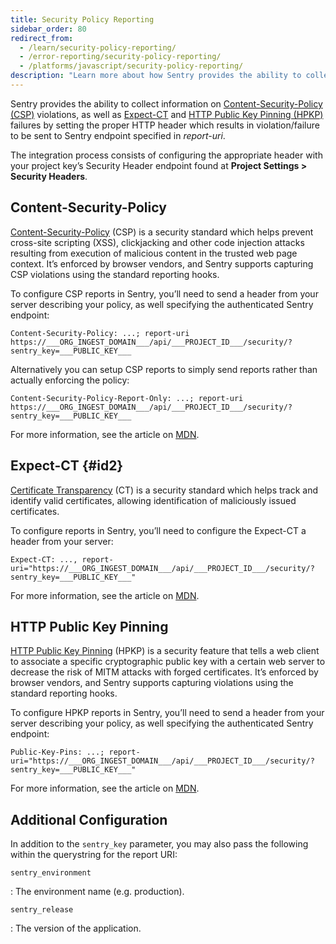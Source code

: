 ```yaml
---
title: Security Policy Reporting
sidebar_order: 80
redirect_from:
  - /learn/security-policy-reporting/
  - /error-reporting/security-policy-reporting/
  - /platforms/javascript/security-policy-reporting/
description: "Learn more about how Sentry provides the ability to collect information on Content-Security-Policy (CSP) violations, as well as Expect-CT and HTTP Public Key Pinning (HPKP) failures."
---
```


Sentry provides the ability to collect information on [Content-Security-Policy (CSP)](https://developer.mozilla.org/en-US/docs/Web/HTTP/Headers/Content-Security-Policy) violations, as well as [Expect-CT](https://developer.mozilla.org/en-US/docs/Web/HTTP/Headers/Expect-CT) and [HTTP Public Key Pinning (HPKP)](https://developer.mozilla.org/en-US/docs/Web/HTTP/Public_Key_Pinning) failures by setting the proper HTTP header which results in violation/failure to be sent to Sentry endpoint specified in _report-uri_.

The integration process consists of configuring the appropriate header with your project key’s Security Header endpoint found at **Project Settings > Security Headers**.

## Content-Security-Policy

[Content-Security-Policy](https://en.wikipedia.org/wiki/Content_Security_Policy) (CSP) is a security standard which helps prevent cross-site scripting (XSS), clickjacking and other code injection attacks resulting from execution of malicious content in the trusted web page context. It’s enforced by browser vendors, and Sentry supports capturing CSP violations using the standard reporting hooks.

To configure CSP reports in Sentry, you’ll need to send a header from your server describing your policy, as well specifying the authenticated Sentry endpoint:

```
Content-Security-Policy: ...; report-uri https://___ORG_INGEST_DOMAIN___/api/___PROJECT_ID___/security/?sentry_key=___PUBLIC_KEY___
```

Alternatively you can setup CSP reports to simply send reports rather than actually enforcing the policy:

```
Content-Security-Policy-Report-Only: ...; report-uri https://___ORG_INGEST_DOMAIN___/api/___PROJECT_ID___/security/?sentry_key=___PUBLIC_KEY___
```

For more information, see the article on [MDN](https://developer.mozilla.org/en-US/docs/Web/HTTP/Headers/Content-Security-Policy).

## Expect-CT {#id2}

[Certificate Transparency](https://en.wikipedia.org/wiki/Certificate_Transparency) (CT) is a security standard which helps track and identify valid certificates, allowing identification of maliciously issued certificates.

To configure reports in Sentry, you’ll need to configure the Expect-CT a header from your server:

```
Expect-CT: ..., report-uri="https://___ORG_INGEST_DOMAIN___/api/___PROJECT_ID___/security/?sentry_key=___PUBLIC_KEY___"
```

For more information, see the article on [MDN](https://developer.mozilla.org/en-US/docs/Web/HTTP/Headers/Expect-CT).

## HTTP Public Key Pinning

[HTTP Public Key Pinning](https://en.wikipedia.org/wiki/HTTP_Public_Key_Pinning) (HPKP) is a security feature that tells a web client to associate a specific cryptographic public key with a certain web server to decrease the risk of MITM attacks with forged certificates. It’s enforced by browser vendors, and Sentry supports capturing violations using the standard reporting hooks.

To configure HPKP reports in Sentry, you’ll need to send a header from your server describing your policy, as well specifying the authenticated Sentry endpoint:

```
Public-Key-Pins: ...; report-uri="https://___ORG_INGEST_DOMAIN___/api/___PROJECT_ID___/security/?sentry_key=___PUBLIC_KEY___"
```

For more information, see the article on [MDN](https://developer.mozilla.org/en-US/docs/Web/HTTP/Public_Key_Pinning).

## Additional Configuration

In addition to the `sentry_key` parameter, you may also pass the following within the querystring for the report URI:

`sentry_environment`

: The environment name (e.g. production).

`sentry_release`

: The version of the application.
